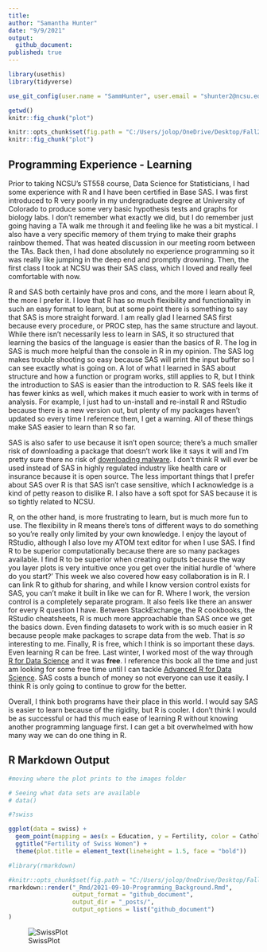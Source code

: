 ```yaml
---
title:
author: "Samantha Hunter"
date: "9/9/2021"
output:
  github_document:
published: true
---
```


```r
library(usethis)
library(tidyverse)

use_git_config(user.name = "SammHunter", user.email = "shunter2@ncsu.edu")

getwd()
knitr::fig_chunk("plot")

knitr::opts_chunk$set(fig.path = "C:/Users/jolop/OneDrive/Desktop/Fall21/ST558/sammhunter.github.io/images/")
knitr::fig_chunk("plot")

```

## Programming Experience - Learning

Prior to taking NCSU's ST558 course, Data Science for Statisticians, I had some experience with R and I have been certified in Base SAS. I was first introduced to R very poorly in my undergraduate degree at University of Colorado to produce some very basic hypothesis tests and graphs for biology labs. I don't remember what exactly we did, but I do remember just going having a TA walk me through it and feeling like he was a bit mystical. I also have a very specific memory of them trying to make their graphs rainbow themed. That was heated discussion in our meeting room between the TAs. Back then, I had done absolutely no experience programming so it was really like jumping in the deep end and promptly drowning. Then, the first class I took at NCSU was their SAS class, which I loved and really feel comfortable with now.

R and SAS both certainly have pros and cons, and the more I learn about R, the more I prefer it. I love that R has so much flexibility and functionality in such an easy format to learn, but at some point there is something to say that SAS is more straight forward. I am really glad I learned SAS first because every procedure, or PROC step, has the same structure and layout. While there isn't necessarily less to learn in SAS, it so structured that learning the basics of the language is easier than the basics of R. The log in SAS is much more helpful than the console in R in my opinion. The SAS log makes trouble shooting so easy because SAS will print the input buffer so I can see exactly what is going on. A lot of what I learned in SAS about structure and how a function or program works, still applies to R, but I think the introduction to SAS is easier than the introduction to R. SAS feels like it has fewer kinks as well, which makes it much easier to work with in terms of analysis. For example, I just had to un-install and re-install R and RStudio because there is a new version out, but plenty of my packages haven't updated so every time I reference them, I get a warning. All of these things make SAS easier to learn than R so far.

SAS is also safer to use because it isn't open source; there's a much smaller risk of downloading a package that doesn't work like it says it will and I'm pretty sure there no risk of [downloading malware](https://support.rstudio.com/hc/en-us/articles/360042593974-R-and-R-Package-Security). I don't think R will ever be used instead of SAS in highly regulated industry like health care or insurance because it is open source. The less important things that I prefer about SAS over R is that SAS isn't case sensitive, which I acknowledge is a kind of petty reason to dislike R. I also have a soft spot for SAS because it is so tightly related to NCSU.

R, on the other hand, is more frustrating to learn, but is much more fun to use. The flexibility in R means there's tons of different ways to do something so you're really only limited by your own knowledge. I enjoy the layout of RStudio, although I also love my ATOM text editor for when I use SAS. I find R to be superior computationally because there are so many packages available. I find R to be superior when creating outputs because the way you layer plots is very intuitive once you get over the initial hurdle of 'where do you start?' This week we also covered how easy collaboration is in R. I can link R to github for sharing, and while I know version control exists for SAS, you can't make it built in like we can for R. Where I work, the version control is a completely separate program. It also feels like there an answer for every R question I have. Between StackExchange, the R cookbooks, the RStudio cheatsheets, R is much more approachable than SAS once we get the basics down. Even finding datasets to work with is so much easier in R because people make packages to scrape data from the web. That is *so* interesting to me. Finally, R is free, which I think is so important these days. Even learning R can be free. Last winter, I worked most of the way through [R for Data Science](https://r4ds.had.co.nz/) and it was **free**. I reference this book all the time and just am looking for some free time until I can tackle [Advanced R for Data Science](https://adv-r.hadley.nz/). SAS costs a bunch of money so not everyone can use it easily. I think R is only going to continue to grow for the better.

Overall, I think both programs have their place in this world. I would say SAS is easier to learn because of the rigidity, but R is cooler. I don't think I would be as successful or had this much ease of learning R without knowing another programming language first. I can get a bit overwhelmed with how many way we can do one thing in R.  


## R Markdown Output
```r
#moving where the plot prints to the images folder

# Seeing what data sets are available
# data()

#?swiss

ggplot(data = swiss) +
  geom_point(mapping = aes(x = Education, y = Fertility, color = Catholic)) +
  ggtitle("Fertility of Swiss Women") +
  theme(plot.title = element_text(lineheight = 1.5, face = "bold"))
```


```r
#library(rmarkdown)

#knitr::opts_chunk$set(fig.path = "C:/Users/jolop/OneDrive/Desktop/Fall21/ST558/sammhunter.github.io/images/")
rmarkdown::render("_Rmd/2021-09-10-Programming_Background.Rmd",
                  output_format = "github_document",
                  output_dir = "_posts/",
                  output_options = list("github_document")
)
```
![SwissPlot](https://raw.githubusercontent.com/sammhunter/sammhunter.github.io/master/images/plot-1.png)

